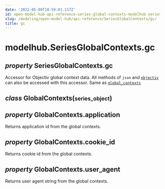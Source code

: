 ```yaml
---
date: '2022-05-09T18:59:01.117Z'
id: open-model-hub-api-reference-series-global-contexts-modelhub-series-global-contexts-gc
slug: /modeling/open-model-hub/api-reference/SeriesGlobalContexts/gc/
title: gc
---
```


# modelhub.SeriesGlobalContexts.gc

<div className="property">

<h2 className="signature-property"><span className="type-annotation"><em>property</em></span> <span className="additional-name">SeriesGlobalContexts.</span><span className="name">gc</span></h2>


<div className="content">

Accessor for Objectiv global context data. All methods of `json` and [`objectiv`](/modeling/open-model-hub/api-reference/SeriesGlobalContexts/modelhub.SeriesGlobalContexts.objectiv.mdx) can
also be accessed with this accessor. Same as [`global_contexts`](/modeling/open-model-hub/api-reference/SeriesGlobalContexts/modelhub.SeriesGlobalContexts.global_contexts.mdx)

<div className="class">

<h2 className="signature-class"><span className="type-annotation"><em>class</em></span> <span className="name">GlobalContexts(</span><small className="parameter-list"><span className="parameter" id="series_object">series_object</span></small>)</h2>


<div className="content">

<div className="property">

<h2 className="signature-property"><span className="type-annotation"><em>property</em></span> <span className="additional-name">GlobalContexts.</span><span className="name">application</span></h2>


<div className="content">

Returns application id from the global contexts.


</div>


</div>

<div className="property">

<h2 className="signature-property"><span className="type-annotation"><em>property</em></span> <span className="additional-name">GlobalContexts.</span><span className="name">cookie_id</span></h2>


<div className="content">

Returns cookie id from the global contexts.


</div>


</div>

<div className="property">

<h2 className="signature-property"><span className="type-annotation"><em>property</em></span> <span className="additional-name">GlobalContexts.</span><span className="name">user_agent</span></h2>


<div className="content">

Returns user agent string from the global contexts.


</div>


</div>


</div>


</div>


</div>


</div>
